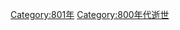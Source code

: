 {{Catnav|頁面分類|人物|逝世|9世纪逝世|800年代逝世}}

{{逝世年|80|1|}}
{{Commonscat|800s deaths}}

[[Category:801年|Category:801年]]
[[Category:800年代逝世|Category:800年代逝世]]